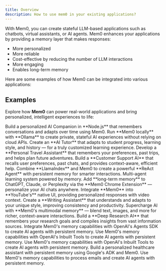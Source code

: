 ```yaml
---
title: Overview
description: How to use mem0 in your existing applications?
---
```


With Mem0, you can create stateful LLM-based applications such as chatbots, virtual assistants, or AI agents. Mem0 enhances your applications by providing a memory layer that makes responses:

- More personalized
- More reliable
- Cost-effective by reducing the number of LLM interactions
- More engaging
- Enables long-term memory

Here are some examples of how Mem0 can be integrated into various applications:

## Examples

Explore how **Mem0** can power real-world applications and bring personalized, intelligent experiences to life:

<CardGroup cols={2}>
  <Card title="AI Companion in Node.js" icon="node" href="/examples/ai_companion_js">
    Build a personalized AI Companion in **Node.js** that remembers conversations and adapts over time using Mem0.
  </Card>

  <Card title="Mem0 with Ollama" icon="server" href="/examples/mem0-with-ollama">
    Run **Mem0 locally** with **Ollama** to create private, stateful AI experiences without relying on cloud APIs.
  </Card>

  <Card title="Personal AI Tutor" icon="graduation-cap" href="/examples/personal-ai-tutor">
    Create an **AI Tutor** that adapts to student progress, learning style, and history — for a truly customized learning experience.
  </Card>

  <Card title="Personal Travel Assistant" icon="plane" href="/examples/personal-travel-assistant">
    Develop a **Personal Travel Assistant** that remembers your preferences, past trips, and helps plan future adventures.
  </Card>

  <Card title="Customer Support Agent" icon="headset" href="/examples/customer-support-agent">
    Build a **Customer Support AI** that recalls user preferences, past chats, and provides context-aware, efficient help.
  </Card>

  <Card title="LlamaIndex + Mem0" icon="book-open" href="/examples/llama-index-mem0">
    Combine **LlamaIndex** and Mem0 to create a powerful **ReAct Agent** with persistent memory for smarter interactions.
  </Card>

  <Card title="LlamaIndex + Mem0 Learning System" icon="book-open" href="/examples/llama-index-mem0">
    Multi-agent learning system powered by memory.
  </Card>

  <Card title="Chrome Extension" icon="puzzle-piece" href="/examples/chrome-extension">
    Add **long-term memory** to ChatGPT, Claude, or Perplexity via the **Mem0 Chrome Extension** — personalize your AI chats anywhere.
  </Card>

  <Card title="YouTube Assistant" icon="puzzle-piece" href="/examples/youtube-assistant">
    Integrate **Mem0** into **YouTube's** native UI, providing personalized responses with video context. 
  </Card> 

  <Card title="Document Writing Assistant" icon="pen" href="/examples/document-writing">
    Create a **Writing Assistant** that understands and adapts to your unique style, improving consistency and productivity.
  </Card>

  <Card title="Multimodal AI Demo" icon="image" href="/examples/multimodal-demo">
    Supercharge AI with **Mem0's multimodal memory** — blend text, images, and more for richer, context-aware interactions.
  </Card>

  <Card title="Personalized Research Agent" icon="magnifying-glass" href="/examples/personalized-deep-research">
    Build a **Deep Research AI** that remembers your research goals and compiles insights from vast information sources.
  </Card>

  <Card title="Mem0 as an Agentic Tool" icon="robot" href="/examples/mem0-agentic-tool">
    Integrate Mem0's memory capabilities with OpenAI's Agents SDK to create AI agents with persistent memory.
  </Card>

  <Card title="OpenAI Inbuilt Tools" icon="robot" href="/examples/openai-inbuilt-tools">
    Use Mem0's memory capabilities with OpenAI's Inbuilt Tools to create AI agents with persistent memory.
  </Card>

  <Card title="Mem0 OpenAI Voice Demo" icon="microphone" href="/examples/mem0-openai-voice-demo">
    Use Mem0's memory capabilities with OpenAI's Inbuilt Tools to create AI agents with persistent memory.
  </Card>

  <Card title="Healthcare Assistant Google ADK" icon="microphone" href="/examples/mem0-google-adk-healthcare-assistant">
    Build a personalized healthcare assistant with persistent memory using Google's ADK and Mem0.
  </Card>

  <Card title="Email Processing" icon="envelope" href="/examples/email_processing">
    Use Mem0's memory capabilities to process emails and create AI agents with persistent memory.
  </Card>
</CardGroup>
